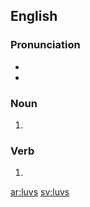 ==English==

===Pronunciation===
* {{IPA|/lʌvz/|lang=en}}
* {{audio|en-us-loves.ogg|Audio (US)|lang=en}}

===Noun===
{{head|en|plural}}

# {{plural of|luv|lang=en}}

===Verb===
{{head|en|verb form}}

# {{en-third-person singular of|luv}}

[[ar:luvs]]
[[sv:luvs]]